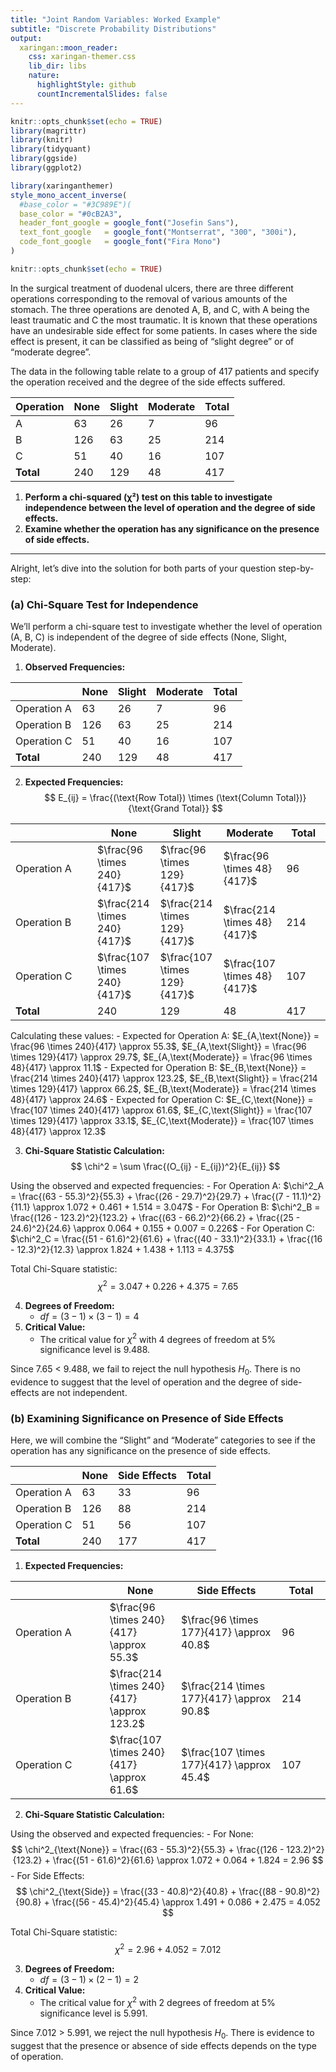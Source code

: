 ```yaml
---
title: "Joint Random Variables: Worked Example"
subtitle: "Discrete Probability Distributions"
output:
  xaringan::moon_reader:
    css: xaringan-themer.css
    lib_dir: libs
    nature:
      highlightStyle: github
      countIncrementalSlides: false
---
```



```r
knitr::opts_chunk$set(echo = TRUE)
library(magrittr)
library(knitr)
library(tidyquant)
library(ggside)
library(ggplot2)


```

```r
library(xaringanthemer)
style_mono_accent_inverse(
  #base_color = "#3C989E")(
  base_color = "#0cB2A3",
  header_font_google = google_font("Josefin Sans"),
  text_font_google   = google_font("Montserrat", "300", "300i"),
  code_font_google   = google_font("Fira Mono")
)
```

```r
knitr::opts_chunk$set(echo = TRUE)
```


In the surgical treatment of duodenal ulcers, there are three different operations corresponding to the removal of various amounts of the stomach. 
The three operations are denoted A, B, and C, with A being the least traumatic and C the most traumatic. It is known that these operations have an undesirable side effect for some patients. In cases where the side effect is present, it can be classified as being of “slight degree” or of “moderate degree”.

The data in the following table relate to a group of 417 patients and specify the operation received and the degree of the side effects suffered.

| Operation | None | Slight | Moderate | Total |
|-----------|------|--------|----------|-------|
| A         | 63   | 26     | 7        | 96    |
| B         | 126  | 63     | 25       | 214   |
| C         | 51   | 40     | 16       | 107   |
| **Total** | 240  | 129    | 48       | 417   |

1. **Perform a chi-squared (χ²) test on this table to investigate independence between the level of operation and the degree of side effects.**
2. **Examine whether the operation has any significance on the presence of side effects.**

---

Alright, let's dive into the solution for both parts of your question step-by-step:

### (a) Chi-Square Test for Independence

We'll perform a chi-square test to investigate whether the level of operation (A, B, C) is independent of the degree of side effects (None, Slight, Moderate).

1. **Observed Frequencies:**

|             | None | Slight | Moderate | Total |
|-------------|------|--------|----------|-------|
| Operation A |  63  |   26   |    7     |   96  |
| Operation B | 126  |   63   |   25     |  214  |
| Operation C |  51  |   40   |   16     |  107  |
| **Total**   | 240  |  129   |   48     |  417  |

2. **Expected Frequencies:**
   $$
   E_{ij} = \frac{(\text{Row Total}) \times (\text{Column Total})}{\text{Grand Total}}
   $$

|             | None     | Slight   | Moderate | Total |
|-------------|----------|----------|----------|-------|
| Operation A |  $\frac{96 \times 240}{417}$  | $\frac{96 \times 129}{417}$ | $\frac{96 \times 48}{417}$ |   96  |
| Operation B | $\frac{214 \times 240}{417}$ | $\frac{214 \times 129}{417}$ | $\frac{214 \times 48}{417}$ |  214  |
| Operation C | $\frac{107 \times 240}{417}$  | $\frac{107 \times 129}{417}$  | $\frac{107 \times 48}{417}$  |  107  |
| **Total**   | 240      | 129      | 48       |  417  |

Calculating these values:
- Expected for Operation A: $E_{A,\text{None}} = \frac{96 \times 240}{417} \approx 55.3$, $E_{A,\text{Slight}} = \frac{96 \times 129}{417} \approx 29.7$, $E_{A,\text{Moderate}} = \frac{96 \times 48}{417} \approx 11.1$
- Expected for Operation B: $E_{B,\text{None}} = \frac{214 \times 240}{417} \approx 123.2$, $E_{B,\text{Slight}} = \frac{214 \times 129}{417} \approx 66.2$, $E_{B,\text{Moderate}} = \frac{214 \times 48}{417} \approx 24.6$
- Expected for Operation C: $E_{C,\text{None}} = \frac{107 \times 240}{417} \approx 61.6$, $E_{C,\text{Slight}} = \frac{107 \times 129}{417} \approx 33.1$, $E_{C,\text{Moderate}} = \frac{107 \times 48}{417} \approx 12.3$

3. **Chi-Square Statistic Calculation:**
   $$
   \chi^2 = \sum \frac{(O_{ij} - E_{ij})^2}{E_{ij}}
   $$

Using the observed and expected frequencies:
- For Operation A: $\chi^2_A = \frac{(63 - 55.3)^2}{55.3} + \frac{(26 - 29.7)^2}{29.7} + \frac{(7 - 11.1)^2}{11.1} \approx 1.072 + 0.461 + 1.514 = 3.047$
- For Operation B: $\chi^2_B = \frac{(126 - 123.2)^2}{123.2} + \frac{(63 - 66.2)^2}{66.2} + \frac{(25 - 24.6)^2}{24.6} \approx 0.064 + 0.155 + 0.007 = 0.226$
- For Operation C: $\chi^2_C = \frac{(51 - 61.6)^2}{61.6} + \frac{(40 - 33.1)^2}{33.1} + \frac{(16 - 12.3)^2}{12.3} \approx 1.824 + 1.438 + 1.113 = 4.375$

Total Chi-Square statistic:
$$
\chi^2 = 3.047 + 0.226 + 4.375 = 7.65
$$

4. **Degrees of Freedom:**
   - $df = (3 - 1) \times (3 - 1) = 4$

5. **Critical Value:**
   - The critical value for $\chi^2$ with 4 degrees of freedom at 5% significance level is 9.488.

Since 7.65 < 9.488, we fail to reject the null hypothesis $H_0$. There is no evidence to suggest that the level of operation and the degree of side-effects are not independent.

### (b) Examining Significance on Presence of Side Effects

Here, we will combine the "Slight" and "Moderate" categories to see if the operation has any significance on the presence of side effects.

|             | None | Side Effects | Total |
|-------------|------|--------------|-------|
| Operation A |  63  |     33       |   96  |
| Operation B | 126  |     88       |  214  |
| Operation C |  51  |     56       |  107  |
| **Total**   | 240  |    177       |  417  |

1. **Expected Frequencies:**

|             | None     | Side Effects | Total |
|-------------|----------|--------------|-------|
| Operation A | $\frac{96 \times 240}{417} \approx 55.3$  | $\frac{96 \times 177}{417} \approx 40.8$ |   96  |
| Operation B | $\frac{214 \times 240}{417} \approx 123.2$ | $\frac{214 \times 177}{417} \approx 90.8$ |  214  |
| Operation C | $\frac{107 \times 240}{417} \approx 61.6$  | $\frac{107 \times 177}{417} \approx 45.4$  |  107  |

2. **Chi-Square Statistic Calculation:**

Using the observed and expected frequencies:
- For None:
  $$
  \chi^2_{\text{None}} = \frac{(63 - 55.3)^2}{55.3} + \frac{(126 - 123.2)^2}{123.2} + \frac{(51 - 61.6)^2}{61.6} \approx 1.072 + 0.064 + 1.824 = 2.96
  $$
- For Side Effects:
  $$
  \chi^2_{\text{Side}} = \frac{(33 - 40.8)^2}{40.8} + \frac{(88 - 90.8)^2}{90.8} + \frac{(56 - 45.4)^2}{45.4} \approx 1.491 + 0.086 + 2.475 = 4.052
  $$

Total Chi-Square statistic:
$$
\chi^2 = 2.96 + 4.052 = 7.012
$$

3. **Degrees of Freedom:**
   - $df = (3 - 1) \times (2 - 1) = 2$

4. **Critical Value:**
   - The critical value for $\chi^2$ with 2 degrees of freedom at 5% significance level is 5.991.

Since 7.012 > 5.991, we reject the null hypothesis $H_0$. There is evidence to suggest that the presence or absence of side effects depends on the type of operation.
